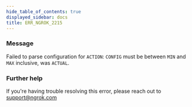 ```yaml
---
hide_table_of_contents: true
displayed_sidebar: docs
title: ERR_NGROK_2215
---
```


### Message

Failed to parse configuration for `ACTION`: `CONFIG` must be between `MIN` and `MAX` inclusive, was `ACTUAL`.

<ErrorDetails />

### Further help

If you're having trouble resolving this error, please reach out to [support@ngrok.com](mailto:support@ngrok.com?subject=Help%20with%20ERR_NGROK_2215)
